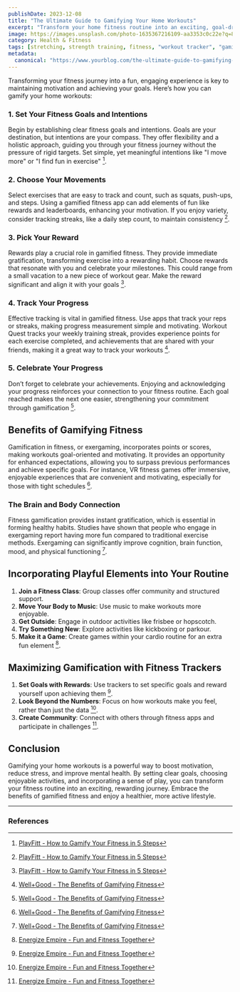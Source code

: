 ```yaml
---
publishDate: 2023-12-08
title: "The Ultimate Guide to Gamifying Your Home Workouts"
excerpt: "Transform your home fitness routine into an exciting, goal-driven journey with our comprehensive guide to gamifying your workouts. Unleash the power of play for a fun, engaging, and effective fitness experience."
image: https://images.unsplash.com/photo-1635367216109-aa3353c0c22e?q=80&w=2070&auto=format&fit=crop&ixlib=rb-4.0.3&ixid=M3wxMjA3fDB8MHxwaG90by1wYWdlfHx8fGVufDB8fHx8fA%3D%3D
category: Health & Fitness
tags: [stretching, strength training, fitness, "workout tracker", "gamified workout tracker", "gamified exercise"]
metadata:
  canonical: "https://www.yourblog.com/the-ultimate-guide-to-gamifying-your-home-workouts"
---
```


Transforming your fitness journey into a fun, engaging experience is key to maintaining motivation and achieving your goals. Here’s how you can gamify your home workouts:

### 1. Set Your Fitness Goals and Intentions

Begin by establishing clear fitness goals and intentions. Goals are your destination, but intentions are your compass. They offer flexibility and a holistic approach, guiding you through your fitness journey without the pressure of rigid targets. Set simple, yet meaningful intentions like "I move more" or "I find fun in exercise" [^1].

### 2. Choose Your Movements

Select exercises that are easy to track and count, such as squats, push-ups, and steps. Using a gamified fitness app can add elements of fun like rewards and leaderboards, enhancing your motivation. If you enjoy variety, consider tracking streaks, like a daily step count, to maintain consistency [^1].

### 3. Pick Your Reward

Rewards play a crucial role in gamified fitness. They provide immediate gratification, transforming exercise into a rewarding habit. Choose rewards that resonate with you and celebrate your milestones. This could range from a small vacation to a new piece of workout gear. Make the reward significant and align it with your goals [^1].

### 4. Track Your Progress

Effective tracking is vital in gamified fitness. Use apps that track your reps or streaks, making progress measurement simple and motivating. Workout Quest tracks your weekly training streak, provides experience points for each exercise completed, and achievements that are shared with your friends, making it a great way to track your workouts [^2].

### 5. Celebrate Your Progress

Don’t forget to celebrate your achievements. Enjoying and acknowledging your progress reinforces your connection to your fitness routine. Each goal reached makes the next one easier, strengthening your commitment through gamification [^2].

## Benefits of Gamifying Fitness

Gamification in fitness, or exergaming, incorporates points or scores, making workouts goal-oriented and motivating. It provides an opportunity for enhanced expectations, allowing you to surpass previous performances and achieve specific goals. For instance, VR fitness games offer immersive, enjoyable experiences that are convenient and motivating, especially for those with tight schedules [^2].

### The Brain and Body Connection

Fitness gamification provides instant gratification, which is essential in forming healthy habits. Studies have shown that people who engage in exergaming report having more fun compared to traditional exercise methods. Exergaming can significantly improve cognition, brain function, mood, and physical functioning [^2].

## Incorporating Playful Elements into Your Routine

1. **Join a Fitness Class**: Group classes offer community and structured support.
2. **Move Your Body to Music**: Use music to make workouts more enjoyable.
3. **Get Outside**: Engage in outdoor activities like frisbee or hopscotch.
4. **Try Something New**: Explore activities like kickboxing or parkour.
5. **Make it a Game**: Create games within your cardio routine for an extra fun element [^3].

## Maximizing Gamification with Fitness Trackers

1. **Set Goals with Rewards**: Use trackers to set specific goals and reward yourself upon achieving them [^3].
2. **Look Beyond the Numbers**: Focus on how workouts make you feel, rather than just the data [^3].
3. **Create Community**: Connect with others through fitness apps and participate in challenges [^3].

## Conclusion

Gamifying your home workouts is a powerful way to boost motivation, reduce stress, and improve mental health. By setting clear goals, choosing enjoyable activities, and incorporating a sense of play, you can transform your fitness routine into an exciting, rewarding journey. Embrace the benefits of gamified fitness and enjoy a healthier, more active lifestyle.

---

### References

[^1]: [PlayFitt - How to Gamify Your Fitness in 5 Steps](https://www.playfitt.ca)
[^2]: [Well+Good - The Benefits of Gamifying Fitness](https://www.wellandgood.com)
[^3]: [Energize Empire - Fun and Fitness Together](https://www.energizeempire.com)
[^4]: [MyZone - Maximizing Gamification With Fitness Trackers](https://www
